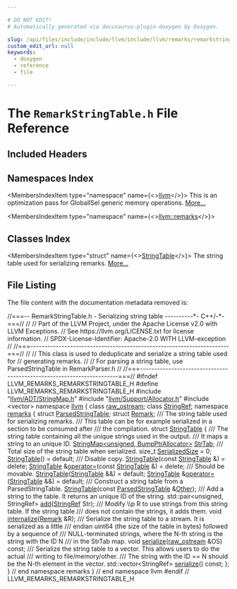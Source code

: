 ```yaml
---

# DO NOT EDIT!
# Automatically generated via docusaurus-plugin-doxygen by Doxygen.

slug: /api/files/include/include/llvm/include/llvm/remarks/remarkstringtable-h
custom_edit_url: null
keywords:
  - doxygen
  - reference
  - file

---
```





# The `RemarkStringTable.h` File Reference

<DoxygenPage pluginConfig={pluginConfig}>



## Included Headers

<IncludesList>
<IncludesListItem
  filePath="llvm/ADT/StringMap.h"
  permalink="/docs/api/files/include/include/llvm/include/llvm/adt/stringmap-h"
  isLocal="true" />
<IncludesListItem
  filePath="llvm/Support/Allocator.h"
  permalink="/docs/api/files/include/include/llvm/include/llvm/support/allocator-h"
  isLocal="true" />
<IncludesListItem
  filePath="vector"
  permalink=""
  isLocal="false" />
</IncludesList>

## Namespaces Index

<MembersIndex>

<MembersIndexItem
  type="namespace"
  name={<><a href="/docs/api/namespaces/llvm">llvm</a></>}>
This is an optimization pass for GlobalISel generic memory operations. <a href="/docs/api/namespaces/llvm/#details">More...</a>
</MembersIndexItem>

<MembersIndexItem
  type="namespace"
  name={<><a href="/docs/api/namespaces/llvm/remarks">llvm::remarks</a></>}>
</MembersIndexItem>

</MembersIndex>

## Classes Index

<MembersIndex>

<MembersIndexItem
  type="struct"
  name={<><a href="/docs/api/structs/llvm/remarks/stringtable">StringTable</a></>}>
The string table used for serializing remarks. <a href="/docs/api/structs/llvm/remarks/stringtable/#details">More...</a>
</MembersIndexItem>

</MembersIndex>


## File Listing

The file content with the documentation metadata removed is:

<ProgramListing>

<Link id="l00001" /><CodeLine lineNumber="1"><Highlight kind="comment">//===-- RemarkStringTable.h - Serializing string table ----------&#42;- C++/-&#42;-===//</Highlight><Highlight kind="normal"></Highlight></CodeLine>
<Link id="l00002" /><CodeLine lineNumber="2"><Highlight kind="normal"></Highlight><Highlight kind="comment">//</Highlight><Highlight kind="normal"></Highlight></CodeLine>
<Link id="l00003" /><CodeLine lineNumber="3"><Highlight kind="normal"></Highlight><Highlight kind="comment">// Part of the LLVM Project, under the Apache License v2.0 with LLVM Exceptions.</Highlight><Highlight kind="normal"></Highlight></CodeLine>
<Link id="l00004" /><CodeLine lineNumber="4"><Highlight kind="normal"></Highlight><Highlight kind="comment">// See https://llvm.org/LICENSE.txt for license information.</Highlight><Highlight kind="normal"></Highlight></CodeLine>
<Link id="l00005" /><CodeLine lineNumber="5"><Highlight kind="normal"></Highlight><Highlight kind="comment">// SPDX-License-Identifier: Apache-2.0 WITH LLVM-exception</Highlight><Highlight kind="normal"></Highlight></CodeLine>
<Link id="l00006" /><CodeLine lineNumber="6"><Highlight kind="normal"></Highlight><Highlight kind="comment">//</Highlight><Highlight kind="normal"></Highlight></CodeLine>
<Link id="l00007" /><CodeLine lineNumber="7"><Highlight kind="normal"></Highlight><Highlight kind="comment">//===----------------------------------------------------------------------===//</Highlight><Highlight kind="normal"></Highlight></CodeLine>
<Link id="l00008" /><CodeLine lineNumber="8"><Highlight kind="normal"></Highlight><Highlight kind="comment">//</Highlight><Highlight kind="normal"></Highlight></CodeLine>
<Link id="l00009" /><CodeLine lineNumber="9"><Highlight kind="normal"></Highlight><Highlight kind="comment">// This class is used to deduplicate and serialize a string table used for</Highlight><Highlight kind="normal"></Highlight></CodeLine>
<Link id="l00010" /><CodeLine lineNumber="10"><Highlight kind="normal"></Highlight><Highlight kind="comment">// generating remarks.</Highlight><Highlight kind="normal"></Highlight></CodeLine>
<Link id="l00011" /><CodeLine lineNumber="11"><Highlight kind="normal"></Highlight><Highlight kind="comment">//</Highlight><Highlight kind="normal"></Highlight></CodeLine>
<Link id="l00012" /><CodeLine lineNumber="12"><Highlight kind="normal"></Highlight><Highlight kind="comment">// For parsing a string table, use ParsedStringTable in RemarkParser.h</Highlight><Highlight kind="normal"></Highlight></CodeLine>
<Link id="l00013" /><CodeLine lineNumber="13"><Highlight kind="normal"></Highlight><Highlight kind="comment">//</Highlight><Highlight kind="normal"></Highlight></CodeLine>
<Link id="l00014" /><CodeLine lineNumber="14"><Highlight kind="normal"></Highlight><Highlight kind="comment">//===----------------------------------------------------------------------===//</Highlight><Highlight kind="normal"></Highlight></CodeLine>
<Link id="l00015" /><CodeLine lineNumber="15"><Highlight kind="normal"></Highlight></CodeLine>
<Link id="l00016" /><CodeLine lineNumber="16"><Highlight kind="normal"></Highlight><Highlight kind="preprocessor">#ifndef LLVM&#95;REMARKS&#95;REMARKSTRINGTABLE&#95;H</Highlight><Highlight kind="normal"></Highlight></CodeLine>
<Link id="l00017" /><CodeLine lineNumber="17"><Highlight kind="normal"></Highlight><Highlight kind="preprocessor">#define LLVM&#95;REMARKS&#95;REMARKSTRINGTABLE&#95;H</Highlight><Highlight kind="normal"></Highlight></CodeLine>
<Link id="l00018" /><CodeLine lineNumber="18"><Highlight kind="normal"></Highlight></CodeLine>
<Link id="l00019" /><CodeLine lineNumber="19"><Highlight kind="normal"></Highlight><Highlight kind="preprocessor">#include &quot;<a href="/docs/api/files/include/include/llvm/include/llvm/adt/stringmap-h">llvm/ADT/StringMap.h</a>&quot;</Highlight><Highlight kind="normal"></Highlight></CodeLine>
<Link id="l00020" /><CodeLine lineNumber="20"><Highlight kind="normal"></Highlight><Highlight kind="preprocessor">#include &quot;<a href="/docs/api/files/include/include/llvm/include/llvm/support/allocator-h">llvm/Support/Allocator.h</a>&quot;</Highlight><Highlight kind="normal"></Highlight></CodeLine>
<Link id="l00021" /><CodeLine lineNumber="21"><Highlight kind="normal"></Highlight><Highlight kind="preprocessor">#include &lt;vector&gt;</Highlight><Highlight kind="normal"></Highlight></CodeLine>
<Link id="l00022" /><CodeLine lineNumber="22"><Highlight kind="normal"></Highlight></CodeLine>
<Link id="l00023" /><CodeLine lineNumber="23"><Highlight kind="normal"></Highlight><Highlight kind="keyword">namespace </Highlight><Highlight kind="normal"><a href="/docs/api/namespaces/llvm">llvm</a> &#123;</Highlight></CodeLine>
<Link id="l00024" /><CodeLine lineNumber="24"><Highlight kind="normal"></Highlight></CodeLine>
<Link id="l00025" /><CodeLine lineNumber="25"><Highlight kind="normal"></Highlight><Highlight kind="keyword">class </Highlight><Highlight kind="normal"><a href="/docs/api/classes/llvm/raw-ostream">raw&#95;ostream</a>;</Highlight></CodeLine>
<Link id="l00026" /><CodeLine lineNumber="26"><Highlight kind="normal"></Highlight><Highlight kind="keyword">class </Highlight><Highlight kind="normal"><a href="/docs/api/classes/llvm/stringref">StringRef</a>;</Highlight></CodeLine>
<Link id="l00027" /><CodeLine lineNumber="27"><Highlight kind="normal"></Highlight></CodeLine>
<Link id="l00028" /><CodeLine lineNumber="28"><Highlight kind="normal"></Highlight><Highlight kind="keyword">namespace </Highlight><Highlight kind="normal"><a href="/docs/api/namespaces/llvm/remarks">remarks</a> &#123;</Highlight></CodeLine>
<Link id="l00029" /><CodeLine lineNumber="29"><Highlight kind="normal"></Highlight></CodeLine>
<Link id="l00030" /><CodeLine lineNumber="30"><Highlight kind="normal"></Highlight><Highlight kind="keyword">struct </Highlight><Highlight kind="normal"><a href="/docs/api/structs/llvm/remarks/parsedstringtable">ParsedStringTable</a>;</Highlight></CodeLine>
<Link id="l00031" /><CodeLine lineNumber="31"><Highlight kind="normal"></Highlight><Highlight kind="keyword">struct </Highlight><Highlight kind="normal"><a href="/docs/api/structs/llvm/remarks/remark">Remark</a>;</Highlight></CodeLine>
<Link id="l00032" /><CodeLine lineNumber="32"><Highlight kind="normal"></Highlight><Highlight kind="comment"></Highlight></CodeLine>
<Link id="l00033" /><CodeLine lineNumber="33"><Highlight kind="comment">/// The string table used for serializing remarks.</Highlight></CodeLine>
<Link id="l00034" /><CodeLine lineNumber="34"><Highlight kind="comment">/// This table can be for example serialized in a section to be consumed after</Highlight></CodeLine>
<Link id="l00035" /><CodeLine lineNumber="35"><Highlight kind="comment">/// the compilation.</Highlight><Highlight kind="normal"></Highlight></CodeLine>
<Link id="l00036" /><CodeLine lineNumber="36" lineLink="/docs/api/structs/llvm/remarks/stringtable"><Highlight kind="normal"></Highlight><Highlight kind="keyword">struct </Highlight><Highlight kind="normal"><a href="/docs/api/structs/llvm/remarks/stringtable/#a1b672d576b8ec8aba6a7c374f98f0b77">StringTable</a> &#123;</Highlight><Highlight kind="comment"></Highlight></CodeLine>
<Link id="l00037" /><CodeLine lineNumber="37"><Highlight kind="comment">  /// The string table containing all the unique strings used in the output.</Highlight></CodeLine>
<Link id="l00038" /><CodeLine lineNumber="38"><Highlight kind="comment">  /// It maps a string to an unique ID.</Highlight><Highlight kind="normal"></Highlight></CodeLine>
<Link id="l00039" /><CodeLine lineNumber="39" lineLink="/docs/api/structs/llvm/remarks/stringtable/#a6b9ea0ddb6059ba10219d79eee49ea4a"><Highlight kind="normal">  <a href="/docs/api/classes/llvm/stringmap">StringMap&lt;unsigned, BumpPtrAllocator&gt;</a> <a href="/docs/api/structs/llvm/remarks/stringtable/#a6b9ea0ddb6059ba10219d79eee49ea4a">StrTab</a>;</Highlight><Highlight kind="comment"></Highlight></CodeLine>
<Link id="l00040" /><CodeLine lineNumber="40"><Highlight kind="comment">  /// Total size of the string table when serialized.</Highlight><Highlight kind="normal"></Highlight></CodeLine>
<Link id="l00041" /><CodeLine lineNumber="41" lineLink="/docs/api/structs/llvm/remarks/stringtable/#a2f051e00af51868a0ff39edc68c8023c"><Highlight kind="normal">  </Highlight><Highlight kind="keywordtype">size&#95;t</Highlight><Highlight kind="normal"> <a href="/docs/api/structs/llvm/remarks/stringtable/#a2f051e00af51868a0ff39edc68c8023c">SerializedSize</a> = 0;</Highlight></CodeLine>
<Link id="l00042" /><CodeLine lineNumber="42"><Highlight kind="normal"></Highlight></CodeLine>
<Link id="l00043" /><CodeLine lineNumber="43" lineLink="/docs/api/structs/llvm/remarks/stringtable/#a1b672d576b8ec8aba6a7c374f98f0b77"><Highlight kind="normal">  <a href="/docs/api/structs/llvm/remarks/stringtable/#a1b672d576b8ec8aba6a7c374f98f0b77">StringTable</a>() = </Highlight><Highlight kind="keywordflow">default</Highlight><Highlight kind="normal">;</Highlight></CodeLine>
<Link id="l00044" /><CodeLine lineNumber="44"><Highlight kind="normal"></Highlight><Highlight kind="comment"></Highlight></CodeLine>
<Link id="l00045" /><CodeLine lineNumber="45"><Highlight kind="comment">  /// Disable copy.</Highlight><Highlight kind="normal"></Highlight></CodeLine>
<Link id="l00046" /><CodeLine lineNumber="46" lineLink="/docs/api/structs/llvm/remarks/stringtable/#adbfbea2198f28e8d9ce1319c57e3b3d6"><Highlight kind="normal">  <a href="/docs/api/structs/llvm/remarks/stringtable/#adbfbea2198f28e8d9ce1319c57e3b3d6">StringTable</a>(</Highlight><Highlight kind="keyword">const</Highlight><Highlight kind="normal"> <a href="/docs/api/structs/llvm/remarks/stringtable/#a1b672d576b8ec8aba6a7c374f98f0b77">StringTable</a> &amp;) = </Highlight><Highlight kind="keyword">delete</Highlight><Highlight kind="normal">;</Highlight></CodeLine>
<Link id="l00047" /><CodeLine lineNumber="47" lineLink="/docs/api/structs/llvm/remarks/stringtable/#a9f82b10bdbd6641190831bf7d84f714e"><Highlight kind="normal">  <a href="/docs/api/structs/llvm/remarks/stringtable/#a1b672d576b8ec8aba6a7c374f98f0b77">StringTable</a> &amp;<a href="/docs/api/structs/llvm/remarks/stringtable/#a9f82b10bdbd6641190831bf7d84f714e">operator=</a>(</Highlight><Highlight kind="keyword">const</Highlight><Highlight kind="normal"> <a href="/docs/api/structs/llvm/remarks/stringtable/#a1b672d576b8ec8aba6a7c374f98f0b77">StringTable</a> &amp;) = </Highlight><Highlight kind="keyword">delete</Highlight><Highlight kind="normal">;</Highlight><Highlight kind="comment"></Highlight></CodeLine>
<Link id="l00048" /><CodeLine lineNumber="48"><Highlight kind="comment">  /// Should be movable.</Highlight><Highlight kind="normal"></Highlight></CodeLine>
<Link id="l00049" /><CodeLine lineNumber="49" lineLink="/docs/api/structs/llvm/remarks/stringtable/#a7f4ff68facfd497bc8d98da0fc7b178b"><Highlight kind="normal">  <a href="/docs/api/structs/llvm/remarks/stringtable/#a7f4ff68facfd497bc8d98da0fc7b178b">StringTable</a>(<a href="/docs/api/structs/llvm/remarks/stringtable/#a1b672d576b8ec8aba6a7c374f98f0b77">StringTable</a> &amp;&amp;) = </Highlight><Highlight kind="keywordflow">default</Highlight><Highlight kind="normal">;</Highlight></CodeLine>
<Link id="l00050" /><CodeLine lineNumber="50" lineLink="/docs/api/structs/llvm/remarks/stringtable/#a2afb4a816099f8ce44ae6ff1361516ef"><Highlight kind="normal">  <a href="/docs/api/structs/llvm/remarks/stringtable/#a1b672d576b8ec8aba6a7c374f98f0b77">StringTable</a> &amp;<a href="/docs/api/structs/llvm/remarks/stringtable/#a2afb4a816099f8ce44ae6ff1361516ef">operator=</a>(<a href="/docs/api/structs/llvm/remarks/stringtable/#a1b672d576b8ec8aba6a7c374f98f0b77">StringTable</a> &amp;&amp;) = </Highlight><Highlight kind="keywordflow">default</Highlight><Highlight kind="normal">;</Highlight></CodeLine>
<Link id="l00051" /><CodeLine lineNumber="51"><Highlight kind="normal"></Highlight><Highlight kind="comment"></Highlight></CodeLine>
<Link id="l00052" /><CodeLine lineNumber="52"><Highlight kind="comment">  /// Construct a string table from a ParsedStringTable.</Highlight><Highlight kind="normal"></Highlight></CodeLine>
<Link id="l00053" /><CodeLine lineNumber="53"><Highlight kind="normal">  <a href="/docs/api/structs/llvm/remarks/stringtable/#a1b672d576b8ec8aba6a7c374f98f0b77">StringTable</a>(</Highlight><Highlight kind="keyword">const</Highlight><Highlight kind="normal"> <a href="/docs/api/structs/llvm/remarks/parsedstringtable">ParsedStringTable</a> &amp;<a href="/docs/api/namespaces/llvm/#a9eb4f5b98b70ee4fab9614ed58282c1fa6311ae17c1ee52b36e68aaf4ad066387">Other</a>);</Highlight></CodeLine>
<Link id="l00054" /><CodeLine lineNumber="54"><Highlight kind="normal"></Highlight><Highlight kind="comment"></Highlight></CodeLine>
<Link id="l00055" /><CodeLine lineNumber="55"><Highlight kind="comment">  /// Add a string to the table. It returns an unique ID of the string.</Highlight><Highlight kind="normal"></Highlight></CodeLine>
<Link id="l00056" /><CodeLine lineNumber="56"><Highlight kind="normal">  std::pair&lt;unsigned, StringRef&gt; <a href="/docs/api/structs/llvm/remarks/stringtable/#ae2e87ab6e6926b438f4d10e5ed1f33d6">add</a>(<a href="/docs/api/classes/llvm/stringref">StringRef</a> Str);</Highlight><Highlight kind="comment"></Highlight></CodeLine>
<Link id="l00057" /><CodeLine lineNumber="57"><Highlight kind="comment">  /// Modify \\p R to use strings from this string table. If the string table</Highlight></CodeLine>
<Link id="l00058" /><CodeLine lineNumber="58"><Highlight kind="comment">  /// does not contain the strings, it adds them.</Highlight><Highlight kind="normal"></Highlight></CodeLine>
<Link id="l00059" /><CodeLine lineNumber="59"><Highlight kind="normal">  </Highlight><Highlight kind="keywordtype">void</Highlight><Highlight kind="normal"> <a href="/docs/api/structs/llvm/remarks/stringtable/#a3f58ed47dc2581869528b5478cd04ded">internalize</a>(<a href="/docs/api/structs/llvm/remarks/remark">Remark</a> &amp;R);</Highlight><Highlight kind="comment"></Highlight></CodeLine>
<Link id="l00060" /><CodeLine lineNumber="60"><Highlight kind="comment">  /// Serialize the string table to a stream. It is serialized as a little</Highlight></CodeLine>
<Link id="l00061" /><CodeLine lineNumber="61"><Highlight kind="comment">  /// endian uint64 (the size of the table in bytes) followed by a sequence of</Highlight></CodeLine>
<Link id="l00062" /><CodeLine lineNumber="62"><Highlight kind="comment">  /// NULL-terminated strings, where the N-th string is the string with the ID N</Highlight></CodeLine>
<Link id="l00063" /><CodeLine lineNumber="63"><Highlight kind="comment">  /// in the StrTab map.</Highlight><Highlight kind="normal"></Highlight></CodeLine>
<Link id="l00064" /><CodeLine lineNumber="64"><Highlight kind="normal">  </Highlight><Highlight kind="keywordtype">void</Highlight><Highlight kind="normal"> <a href="/docs/api/structs/llvm/remarks/stringtable/#a2b58d23a2b774b24b57b6207440887af">serialize</a>(<a href="/docs/api/classes/llvm/raw-ostream">raw&#95;ostream</a> &amp;OS) </Highlight><Highlight kind="keyword">const</Highlight><Highlight kind="normal">;</Highlight><Highlight kind="comment"></Highlight></CodeLine>
<Link id="l00065" /><CodeLine lineNumber="65"><Highlight kind="comment">  /// Serialize the string table to a vector. This allows users to do the actual</Highlight></CodeLine>
<Link id="l00066" /><CodeLine lineNumber="66"><Highlight kind="comment">  /// writing to file/memory/other.</Highlight></CodeLine>
<Link id="l00067" /><CodeLine lineNumber="67"><Highlight kind="comment">  /// The string with the ID == N should be the N-th element in the vector.</Highlight><Highlight kind="normal"></Highlight></CodeLine>
<Link id="l00068" /><CodeLine lineNumber="68"><Highlight kind="normal">  std::vector&lt;StringRef&gt; <a href="/docs/api/structs/llvm/remarks/stringtable/#a2b58d23a2b774b24b57b6207440887af">serialize</a>() </Highlight><Highlight kind="keyword">const</Highlight><Highlight kind="normal">;</Highlight></CodeLine>
<Link id="l00069" /><CodeLine lineNumber="69"><Highlight kind="normal">&#125;;</Highlight></CodeLine>
<Link id="l00070" /><CodeLine lineNumber="70"><Highlight kind="normal"></Highlight></CodeLine>
<Link id="l00071" /><CodeLine lineNumber="71"><Highlight kind="normal">&#125; </Highlight><Highlight kind="comment">// end namespace remarks</Highlight><Highlight kind="normal"></Highlight></CodeLine>
<Link id="l00072" /><CodeLine lineNumber="72"><Highlight kind="normal">&#125; </Highlight><Highlight kind="comment">// end namespace llvm</Highlight><Highlight kind="normal"></Highlight></CodeLine>
<Link id="l00073" /><CodeLine lineNumber="73"><Highlight kind="normal"></Highlight></CodeLine>
<Link id="l00074" /><CodeLine lineNumber="74"><Highlight kind="normal"></Highlight><Highlight kind="preprocessor">#endif </Highlight><Highlight kind="comment">// LLVM&#95;REMARKS&#95;REMARKSTRINGTABLE&#95;H</Highlight><Highlight kind="normal"></Highlight></CodeLine>

</ProgramListing>

</DoxygenPage>
